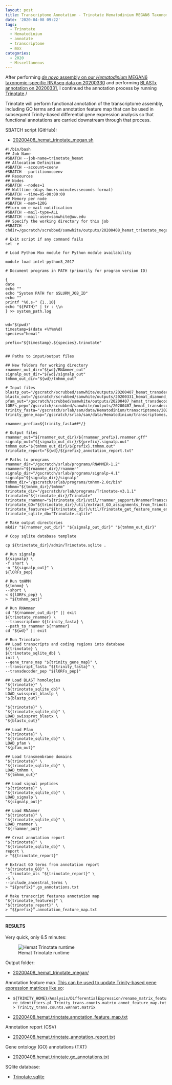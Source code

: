 ```yaml
---
layout: post
title: Transcriptome Annotation - Trinotate Hematodinium MEGAN6 Taxonomic-specific Trinity Assembly on Mox
date: '2020-04-08 09:22'
tags:
  - Trinotate
  - Hematodinium
  - annotate
  - transcriptome
  - mox
categories:
  - 2020
  - Miscellaneous
---
```

After performing [_de novo_ assembly on our _Hematodinium_ MEGAN6 taxonomic-specific RNAseq data on 20200330](https://robertslab.github.io/sams-notebook/posts/2020/2020-03-30-Transcriptome-Assembly-Hematodinium-with-MEGAN6-Taxonomy-specific-Reads-with-Trinity-on-Mox.html) and performing [BLASTx annotation on 20200331](https://robertslab.github.io/sams-notebook/2020/03/31/Transcriptome-Annotation-Hematodinium-MEGAN-Trinity-Assembly-Using-DIAMOND-BLASTx-on-Mox.html), I continued the annotation process by running [Trinotate](https://github.com/Trinotate/Trinotate.github.io/wiki)./

Trinotate will perform functional annotation of the transcriptome assembly, including GO terms and an annotation feature map that can be used in subsequent Trinity-based differential gene expression analysis so that functional annotations are carried downstream through that process.

SBATCH script (GitHub):

- [20200408_hemat_trinotate_megan.sh](https://github.com/RobertsLab/sams-notebook/blob/master/sbatch_scripts/20200408_hemat_trinotate_megan.sh)


```
#!/bin/bash
## Job Name
#SBATCH --job-name=trinotate_hemat
## Allocation Definition
#SBATCH --account=coenv
#SBATCH --partition=coenv
## Resources
## Nodes
#SBATCH --nodes=1
## Walltime (days-hours:minutes:seconds format)
#SBATCH --time=05-00:00:00
## Memory per node
#SBATCH --mem=120G
##turn on e-mail notification
#SBATCH --mail-type=ALL
#SBATCH --mail-user=samwhite@uw.edu
## Specify the working directory for this job
#SBATCH --chdir=/gscratch/scrubbed/samwhite/outputs/20200408_hemat_trinotate_megan

# Exit script if any command fails
set -e

# Load Python Mox module for Python module availability

module load intel-python3_2017

# Document programs in PATH (primarily for program version ID)

{
date
echo ""
echo "System PATH for $SLURM_JOB_ID"
echo ""
printf "%0.s-" {1..10}
echo "${PATH}" | tr : \\n
} >> system_path.log


wd="$(pwd)"
timestamp=$(date +%Y%m%d)
species="hemat"

prefix="${timestamp}.${species}.trinotate"


## Paths to input/output files

## New folders for working directory
rnammer_out_dir="${wd}/RNAmmer_out"
signalp_out_dir="${wd}/signalp_out"
tmhmm_out_dir="${wd}/tmhmm_out"

# Input files
blastp_out="/gscratch/scrubbed/samwhite/outputs/20200407_hemat_transdecoder_megan/blastp_out/20200408.hemat.blastp.outfmt6"
blastx_out="/gscratch/scrubbed/samwhite/outputs/20200331_hemat_diamond_blastx_megan/20200408.hemat.megan.Trinity.blastx.outfmt6"
pfam_out="/gscratch/scrubbed/samwhite/outputs/20200407_hemat_transdecoder_megan/pfam_out/20200408.hemat.pfam.domtblout"
lORFs_pep="/gscratch/scrubbed/samwhite/outputs/20200407_hemat_transdecoder_megan/20200408.hemat.megan.Trinity.fasta.transdecoder_dir/longest_orfs.pep"
trinity_fasta="/gscratch/srlab/sam/data/Hematodinium/transcriptomes/20200408.hemat.megan.Trinity.fasta"
trinity_gene_map="/gscratch/srlab/sam/data/Hematodinium/transcriptomes/20200408.hemat.megan.Trinity.fasta.gene_trans_map"

rnammer_prefix=${trinity_fasta##*/}

# Output files
rnammer_out="${rnammer_out_dir}/${rnammer_prefix}.rnammer.gff"
signalp_out="${signalp_out_dir}/${prefix}.signalp.out"
tmhmm_out="${tmhmm_out_dir}/${prefix}.tmhmm.out"
trinotate_report="${wd}/${prefix}_annotation_report.txt"

# Paths to programs
rnammer_dir="/gscratch/srlab/programs/RNAMMER-1.2"
rnammer="${rnammer_dir}/rnammer"
signalp_dir="/gscratch/srlab/programs/signalp-4.1"
signalp="${signalp_dir}/signalp"
tmhmm_dir="/gscratch/srlab/programs/tmhmm-2.0c/bin"
tmhmm="${tmhmm_dir}/tmhmm"
trinotate_dir="/gscratch/srlab/programs/Trinotate-v3.1.1"
trinotate="${trinotate_dir}/Trinotate"
trinotate_rnammer="${trinotate_dir}/util/rnammer_support/RnammerTranscriptome.pl"
trinotate_GO="${trinotate_dir}/util/extract_GO_assignments_from_Trinotate_xls.pl"
trinotate_features="${trinotate_dir}/util/Trinotate_get_feature_name_encoding_attributes.pl"
trinotate_sqlite_db="Trinotate.sqlite"

# Make output directories
mkdir "${rnammer_out_dir}" "${signalp_out_dir}" "${tmhmm_out_dir}"

# Copy sqlite database template

cp ${trinotate_dir}/admin/Trinotate.sqlite .

# Run signalp
${signalp} \
-f short \
-n "${signalp_out}" \
${lORFs_pep}

# Run tmHMM
${tmhmm} \
--short \
< ${lORFs_pep} \
> "${tmhmm_out}"

# Run RNAmmer
cd "${rnammer_out_dir}" || exit
${trinotate_rnammer} \
--transcriptome ${trinity_fasta} \
--path_to_rnammer ${rnammer}
cd "${wd}" || exit

# Run Trinotate
## Load transcripts and coding regions into database
${trinotate} \
${trinotate_sqlite_db} \
init \
--gene_trans_map "${trinity_gene_map}" \
--transcript_fasta "${trinity_fasta}" \
--transdecoder_pep "${lORFs_pep}"

## Load BLAST homologies
"${trinotate}" \
"${trinotate_sqlite_db}" \
LOAD_swissprot_blastp \
"${blastp_out}"

"${trinotate}" \
"${trinotate_sqlite_db}" \
LOAD_swissprot_blastx \
"${blastx_out}"

## Load Pfam
"${trinotate}" \
"${trinotate_sqlite_db}" \
LOAD_pfam \
"${pfam_out}"

## Load transmembrane domains
"${trinotate}" \
"${trinotate_sqlite_db}" \
LOAD_tmhmm \
"${tmhmm_out}"

## Load signal peptides
"${trinotate}" \
"${trinotate_sqlite_db}" \
LOAD_signalp \
"${signalp_out}"

## Load RNAmmer
"${trinotate}" \
"${trinotate_sqlite_db}" \
LOAD_rnammer \
"${rnammer_out}"

## Creat annotation report
"${trinotate}" \
"${trinotate_sqlite_db}" \
report \
> "${trinotate_report}"

# Extract GO terms from annotation report
"${trinotate_GO}" \
--Trinotate_xls "${trinotate_report}" \
-G \
--include_ancestral_terms \
> "${prefix}".go_annotations.txt

# Make transcript features annotation map
"${trinotate_features}" \
"${trinotate_report}" \
> "${prefix}".annotation_feature_map.txt
```

---

#### RESULTS

Very quick, only 6.5 minutes:

![Hemat Trinotate runtime](https://github.com/RobertsLab/sams-notebook/blob/master/images/screencaps/20200408_hemat_trinotate_megan_runtime.png?raw=true)

Output folder:

- [20200408_hemat_trinotate_megan/](https://gannet.fish.washington.edu/Atumefaciens/20200408_hemat_trinotate_megan/)


Annotation feature map. [This can be used to update Trinity-based gene expression matrices like so](https://github.com/trinityrnaseq/trinityrnaseq/wiki/Functional-Annotation-of-Transcripts):

- ```${TRINITY_HOME}/Analysis/DifferentialExpression/rename_matrix_feature_identifiers.pl Trinity_trans.counts.matrix annot_feature_map.txt > Trinity_trans.counts.wAnnot.matrix```

- [20200408.hemat.trinotate.annotation_feature_map.txt](https://gannet.fish.washington.edu/Atumefaciens/20200408_hemat_trinotate_megan/20200408.hemat.trinotate.annotation_feature_map.txt)

Annotation report (CSV)

- [20200408.hemat.trinotate_annotation_report.txt](https://gannet.fish.washington.edu/Atumefaciens/20200408_hemat_trinotate_megan/20200408.hemat.trinotate_annotation_report.txt)

Gene ontology (GO) annotations (TXT)

- [20200408.hemat.trinotate.go_annotations.txt](https://gannet.fish.washington.edu/Atumefaciens/20200408_hemat_trinotate_megan/20200408.hemat.trinotate.go_annotations.txt)

SQlite database:

- [Trinotate.sqlite](https://gannet.fish.washington.edu/Atumefaciens/20200408_hemat_trinotate_megan/Trinotate.sqlite)
